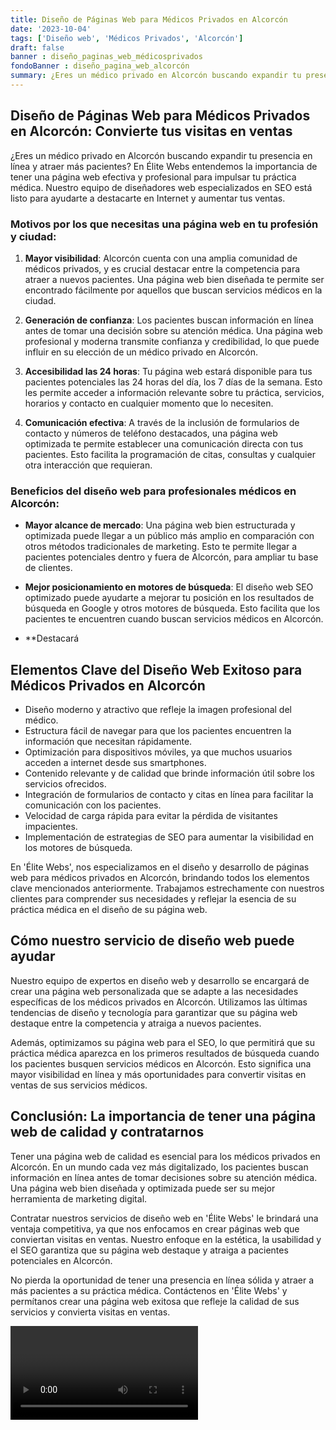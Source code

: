 ```yaml
---
title: Diseño de Páginas Web para Médicos Privados en Alcorcón
date: '2023-10-04'
tags: ['Diseño web', 'Médicos Privados', 'Alcorcón']
draft: false
banner : diseño_paginas_web_médicosprivados
fondoBanner : diseño_pagina_web_alcorcón
summary: ¿Eres un médico privado en Alcorcón buscando expandir tu presencia en línea y atraer más pacientes? En Élite Webs entendemos la importancia de tener una página web efectiva y profesional para impulsar tu práctica médica. Nuestro equipo de diseñadores web especializados en SEO está listo para ayudarte a destacarte en Internet y aumentar tus ventas.
---
```


## Diseño de Páginas Web para Médicos Privados en Alcorcón: Convierte tus visitas en ventas

¿Eres un médico privado en Alcorcón buscando expandir tu presencia en línea y atraer más pacientes? En Élite Webs entendemos la importancia de tener una página web efectiva y profesional para impulsar tu práctica médica. Nuestro equipo de diseñadores web especializados en SEO está listo para ayudarte a destacarte en Internet y aumentar tus ventas.

### Motivos por los que necesitas una página web en tu profesión y ciudad:

1. **Mayor visibilidad**: Alcorcón cuenta con una amplia comunidad de médicos privados, y es crucial destacar entre la competencia para atraer a nuevos pacientes. Una página web bien diseñada te permite ser encontrado fácilmente por aquellos que buscan servicios médicos en la ciudad.

2. **Generación de confianza**: Los pacientes buscan información en línea antes de tomar una decisión sobre su atención médica. Una página web profesional y moderna transmite confianza y credibilidad, lo que puede influir en su elección de un médico privado en Alcorcón.

3. **Accesibilidad las 24 horas**: Tu página web estará disponible para tus pacientes potenciales las 24 horas del día, los 7 días de la semana. Esto les permite acceder a información relevante sobre tu práctica, servicios, horarios y contacto en cualquier momento que lo necesiten.

4. **Comunicación efectiva**: A través de la inclusión de formularios de contacto y números de teléfono destacados, una página web optimizada te permite establecer una comunicación directa con tus pacientes. Esto facilita la programación de citas, consultas y cualquier otra interacción que requieran.

### Beneficios del diseño web para profesionales médicos en Alcorcón:

- **Mayor alcance de mercado**: Una página web bien estructurada y optimizada puede llegar a un público más amplio en comparación con otros métodos tradicionales de marketing. Esto te permite llegar a pacientes potenciales dentro y fuera de Alcorcón, para ampliar tu base de clientes.

- **Mejor posicionamiento en motores de búsqueda**: El diseño web SEO optimizado puede ayudarte a mejorar tu posición en los resultados de búsqueda en Google y otros motores de búsqueda. Esto facilita que los pacientes te encuentren cuando buscan servicios médicos en Alcorcón.

- **Destacará

<GifSeo />

<Cta />

## Elementos Clave del Diseño Web Exitoso para Médicos Privados en Alcorcón

- Diseño moderno y atractivo que refleje la imagen profesional del médico.
- Estructura fácil de navegar para que los pacientes encuentren la información que necesitan rápidamente.
- Optimización para dispositivos móviles, ya que muchos usuarios acceden a internet desde sus smartphones.
- Contenido relevante y de calidad que brinde información útil sobre los servicios ofrecidos.
- Integración de formularios de contacto y citas en línea para facilitar la comunicación con los pacientes.
- Velocidad de carga rápida para evitar la pérdida de visitantes impacientes.
- Implementación de estrategias de SEO para aumentar la visibilidad en los motores de búsqueda.

En 'Élite Webs', nos especializamos en el diseño y desarrollo de páginas web para médicos privados en Alcorcón, brindando todos los elementos clave mencionados anteriormente. Trabajamos estrechamente con nuestros clientes para comprender sus necesidades y reflejar la esencia de su práctica médica en el diseño de su página web.

## Cómo nuestro servicio de diseño web puede ayudar

Nuestro equipo de expertos en diseño web y desarrollo se encargará de crear una página web personalizada que se adapte a las necesidades específicas de los médicos privados en Alcorcón. Utilizamos las últimas tendencias de diseño y tecnología para garantizar que su página web destaque entre la competencia y atraiga a nuevos pacientes.

Además, optimizamos su página web para el SEO, lo que permitirá que su práctica médica aparezca en los primeros resultados de búsqueda cuando los pacientes busquen servicios médicos en Alcorcón. Esto significa una mayor visibilidad en línea y más oportunidades para convertir visitas en ventas de sus servicios médicos.

## Conclusión: La importancia de tener una página web de calidad y contratarnos

Tener una página web de calidad es esencial para los médicos privados en Alcorcón. En un mundo cada vez más digitalizado, los pacientes buscan información en línea antes de tomar decisiones sobre su atención médica. Una página web bien diseñada y optimizada puede ser su mejor herramienta de marketing digital.

Contratar nuestros servicios de diseño web en 'Élite Webs' le brindará una ventaja competitiva, ya que nos enfocamos en crear páginas web que conviertan visitas en ventas. Nuestro enfoque en la estética, la usabilidad y el SEO garantiza que su página web destaque y atraiga a pacientes potenciales en Alcorcón.

No pierda la oportunidad de tener una presencia en línea sólida y atraer a más pacientes a su práctica médica. Contáctenos en 'Élite Webs' y permítanos crear una página web exitosa que refleje la calidad de sus servicios y convierta visitas en ventas.

<Video />

<CtaBot job='Médicos Privados' city='Alcorcón'/>

<Gmaps query='Alcorcón+españa+maps' />